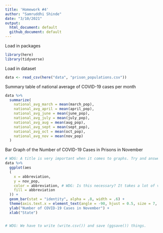 ```yaml
---
title: 'Homework #4'
author: "Samruddhi Shinde"
date: "3/10/2021"
output:
  html_document: default
  github_document: default
---
```


Load in packages

```r
library(here)
library(tidyverse)
```

Load in dataset

```r
data <- read_csv(here("data", "prison_populations.csv"))
```

Summary table of national average of COVID-19 cases per month

```r
data %>%
  summarize(
    national_avg_march = mean(march_pop),
    national_avg_april = mean(april_pop),
    national_avg_june = mean(june_pop),
    national_avg_july = mean(july_pop),
    national_avg_aug = mean(aug_pop),
    national_avg_sept = mean(sept_pop),
    national_avg_oct = mean(oct_pop),
    national_avg_nov = mean(nov_pop)
  )
```

Bar Graph of the Number of COVID-19 Cases in Prisons in November

```r
# WDG: A title is very important when it comes to graphs. Try and answer the question: "What am I looking at?" when thinking of a title.
data %>%
  ggplot(aes
  (
    x = abbreviation,
    y = nov_pop,
    color = abbreviation, # WDG: Is this necessary? It takes a lot of visual space from the graph. We know each bar is a state based off the x-axis.
    fill = abbreviation
  )) +
  geom_bar(stat = "identity", alpha = .8, width = .6) +
  theme(axis.text.x = element_text(angle = -90, hjust = 0.5, size = 7, colour = "black")) +
  ylab("Number of COVID-19 Cases in November") +
  xlab("State")


# WDG: We have to write (write.csv()) and save (ggsave()) things.
```
